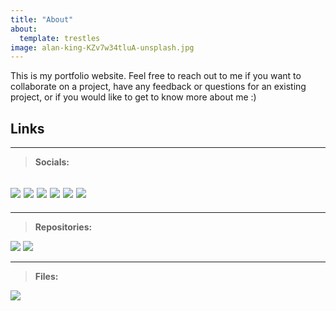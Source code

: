 ```yaml
---
title: "About"
about:
  template: trestles
image: alan-king-KZv7w34tluA-unsplash.jpg
---
```


This is my portfolio website. Feel free to reach out to me if you want to collaborate on a project, have any feedback or questions for an existing project, or if you would like to get to know more about me :)

## **Links**

------------------------------------------------------------------------

> **Socials:**

## [![](svg/linkedin.svg)](https://www.linkedin.com/in/bradford-ford-johnson) [![](svg/outlook.svg)](mailto:bradfordljohnson@outlook.com) [![](svg/tableau.svg)](https://public.tableau.com/app/profile/bradfordjohnson) [![](svg/kaggle.svg)](https://www.kaggle.com/bradfordjohnson) [![](svg/github.svg)](https://github.com/bradfordjohnson) [![](svg/orcid.svg)](https://orcid.org/0000-0002-5460-9984)

------------------------------------------------------------------------

> **Repositories:**

[![](svg/r.svg)](https://github.com/bradfordjohnson/r) [![](svg/sql.svg)](https://github.com/bradfordjohnson/sql)

------------------------------------------------------------------------

> **Files:**

[![](svg/resume.svg)](https://1drv.ms/b/s!Ahpkb3AfX4xfg992ZlYBuvcWItFqdA?e=0wKuGY)
